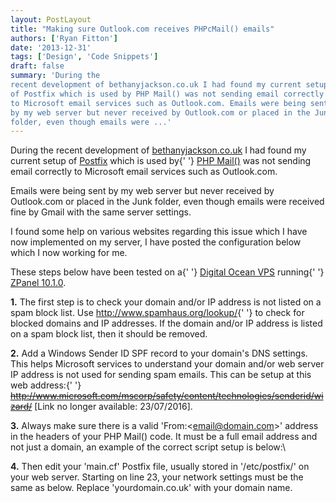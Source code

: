 ```yaml
---
layout: PostLayout
title: "Making sure Outlook.com receives PHPcMail() emails" 
authors: ['Ryan Fitton']
date: '2013-12-31'
tags: ['Design', 'Code Snippets']
draft: false
summary: 'During the
recent development of bethanyjackson.co.uk I had found my current setup
of Postfix which is used by PHP Mail() was not sending email correctly
to Microsoft email services such as Outlook.com. Emails were being sent
by my web server but never received by Outlook.com or placed in the Junk
folder, even though emails were ...'
---
```


During the recent development of [bethanyjackson.co.uk](http://bethanyjackson.co.uk) I had found my current setup of [Postfix](http://www.postfix.org/) which is used by{\' \'} [PHP Mail()](http://php.net/manual/en/function.mail.php) was not sending email correctly to Microsoft email services such as Outlook.com.

Emails were being sent by my web server but never received by Outlook.com or placed in the Junk folder, even though emails were received fine by Gmail with the same server settings.

I found some help on various websites regarding this issue which I have now implemented on my server, I have posted the configuration below which I now working for me.

These steps below have been tested on a{\' \'} [Digital Ocean VPS](https://www.digitalocean.com/?refcode=fbe5f1c0c98d) running{\' \'} [ZPanel 10.1.0](http://www.zpanelcp.com/).

**1.** The first step is to check your domain and/or IP address is not listed on a spam block list. Use <http://www.spamhaus.org/lookup/>{\' \'} to check for blocked domains and IP addresses. If the domain and/or IP address is listed on a spam block list, then it should be removed.

**2.** Add a Windows Sender ID SPF record to your domain's DNS settings. This helps Microsoft services to understand your domain and/or web server IP address is not used for sending spam emails. This can be setup at this web address:{\' \'} ~~http://www.microsoft.com/mscorp/safety/content/technologies/senderid/wizard/~~ \[Link no longer available: 23/07/2016\].

**3.** Always make sure there is a valid 'From:\<email@domain.com\>' address in the headers of your PHP Mail() code. It must be a full email address and not just a domain, an example of the correct script setup is below:\

**4.** Then edit your 'main.cf' Postfix file, usually stored in '/etc/postfix/' on your web server. Starting on line 23, your network settings must be the same as below. Replace 'yourdomain.co.uk' with your domain name.

